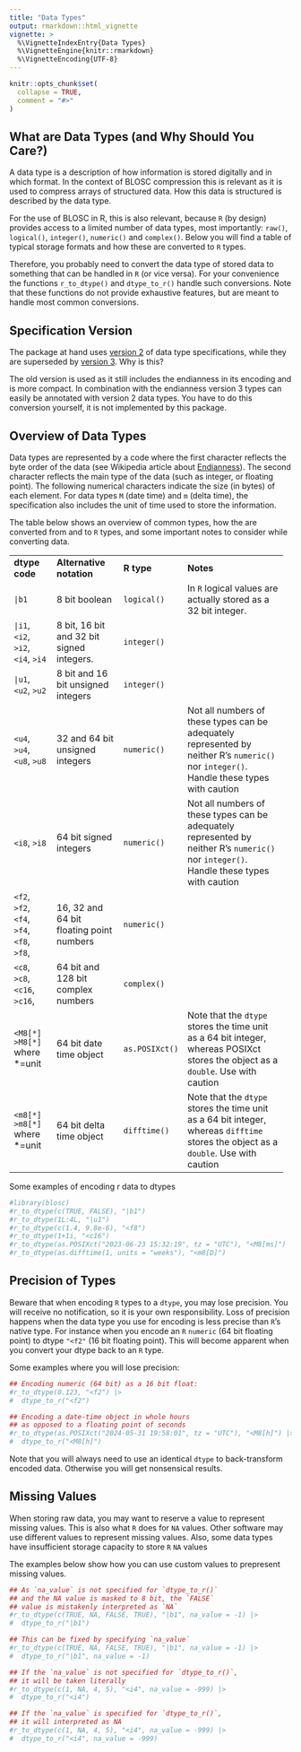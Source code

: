 ```yaml
---
title: "Data Types"
output: rmarkdown::html_vignette
vignette: >
  %\VignetteIndexEntry{Data Types}
  %\VignetteEngine{knitr::rmarkdown}
  %\VignetteEncoding{UTF-8}
---
```


```r
knitr::opts_chunk$set(
  collapse = TRUE,
  comment = "#>"
)
```

## What are Data Types (and Why Should You Care?)

A data type is a description of how information is stored digitally and in which format.
In the context of BLOSC compression this is relevant as it is used to compress arrays
of structured data. How this data is structured is described by the data type.

For the use of BLOSC in R, this is also relevant, because `R` (by design) provides access
to a limited number of data types, most importantly: `raw()`, `logical()`, `integer()`, `numeric()` and `complex()`. Below you will find a table of typical storage formats
and how these are converted to `R` types.

Therefore, you probably need to convert the data type of stored data to something that
can be handled in `R` (or vice versa). For your convenience the functions `r_to_dtype()`
and `dtype_to_r()` handle such conversions. Note that these functions do not provide
exhaustive features, but are meant to handle most common conversions.

## Specification Version

The package at hand uses
[version 2](https://zarr-specs.readthedocs.io/en/latest/v2/v2.0.html) of data type specifications, while they are superseded by
[version 3](https://zarr-specs.readthedocs.io/en/latest/v3/data-types/index.html).
Why is this?

The old version is used as it still includes the endianness in its encoding and is
more compact. In combination with the endianness version 3 types can easily be annotated
with version 2 data types. You have to do this conversion yourself, it is not implemented
by this package.

## Overview of Data Types

Data types are represented by a code where the first character reflects the byte order of
the data (see Wikipedia article about [Endianness](https://en.wikipedia.org/wiki/Endianness)).
The second character reflects the main type of the data (such as integer, or floating
point). The following numerical characters indicate the size (in bytes) of each element.
For data types `M` (date time) and `m` (delta time), the specification also includes
the unit of time used to store the information.

The table below shows an overview of common types, how the are converted from and to
`R` types, and some important notes to consider while converting data.

+---------------+------------------------+--------------+--------------------------------------+
| __dtype code__|__Alternative notation__|__R type__    | __Notes__                            |
+---------------+------------+-----------+--------------+--------------------------------------+
| `|b1`         | 8 bit boolean          | `logical()`  | In `R` logical values are actually   |
|               |                        |              | stored as a 32 bit integer.          |
+---------------+------------------------+--------------+--------------------------------------+
| `|i1`, `<i2`, | 8 bit, 16 bit and      | `integer()`  |                                      |
| `>i2`, `<i4`, | 32 bit signed integers.|              |                                      |
| `>i4`         |                        |              |                                      |
+---------------+------------------------+--------------+--------------------------------------+
| `|u1`, `<u2`, | 8 bit and 16 bit       | `integer()`  |                                      |
| `>u2`         | unsigned integers      |              |                                      |
+---------------+------------------------+--------------+--------------------------------------+
| `<u4`, `>u4`, | 32 and 64 bit unsigned | `numeric()`  | Not all numbers of these types can be|
| `<u8`, `>u8`  | integers               |              | adequately represented by neither R's|
|               |                        |              | `numeric()` nor `integer()`. Handle  |
|               |                        |              | these types with caution             |
+---------------+------------------------+--------------+--------------------------------------+
| `<i8`, `>i8`  | 64 bit signed          | `numeric()`  | Not all numbers of these types can be|
|               | integers               |              | adequately represented by neither R's|
|               |                        |              | `numeric()` nor `integer()`. Handle  |
|               |                        |              | these types with caution             |
+---------------+------------------------+--------------+--------------------------------------+
| `<f2`, `>f2`, | 16, 32 and 64 bit      | `numeric()`  |                                      |
| `<f4`, `>f4`, | floating point numbers |              |                                      |
| `<f8`, `>f8`, |                        |              |                                      |
+---------------+------------------------+--------------+--------------------------------------+
|`<c8`, `>c8`,  | 64 bit and 128 bit     | `complex()`  |                                      |
|`<c16`, `>c16`,| complex numbers        |              |                                      |
+---------------+------------------------+--------------+--------------------------------------+
| `<M8[*]`      | 64 bit date time object|`as.POSIXct()`| Note that the `dtype` stores the time|
|`>M8[*]` where |                        |              | unit as a 64 bit integer, whereas    |
| *=unit        |                        |              | POSIXct stores the object as a       |
|               |                        |              | `double`. Use with caution           |
+---------------+------------------------+--------------+--------------------------------------+
| `<m8[*]`      | 64 bit delta time      |`difftime()`  | Note that the `dtype` stores the time|
|`>m8[*]` where | object                 |              | unit as a 64 bit integer, whereas    |
| *=unit        |                        |              | `difftime` stores the object as a    |
|               |                        |              | `double`. Use with caution           |
+---------------+------------------------+--------------+--------------------------------------+

Some examples of encoding r data to dtypes

```r
#library(blosc)
#r_to_dtype(c(TRUE, FALSE), "|b1")
#r_to_dtype(1L:4L, "|u1")
#r_to_dtype(c(1.4, 9.8e-6), "<f8")
#r_to_dtype(1+1i, "<c16")
#r_to_dtype(as.POSIXct("2023-06-23 15:32:19", tz = "UTC"), "<M8[ms]")
#r_to_dtype(as.difftime(1, units = "weeks"), "<m8[D]")
```

## Precision of Types

Beware that when encoding `R` types to a `dtype`, you may lose precision.
You will receive no notification, so it is your own responsibility.
Loss of precision happens when the data type you use for encoding is less
precise than `R`'s native type. For instance when you encode an `R` `numeric`
(64 bit floating point) to dtype `"<f2"` (16 bit floating point).
This will become apparent when you convert your dtype back to an `R` type.

Some examples where you will lose precision:

```r
## Encoding numeric (64 bit) as a 16 bit float:
#r_to_dtype(0.123, "<f2") |>
#  dtype_to_r("<f2")

## Encoding a date-time object in whole hours
## as opposed to a floating point of seconds
#r_to_dtype(as.POSIXct("2024-05-31 19:58:01", tz = "UTC"), "<M8[h]") |>
#  dtype_to_r("<M8[h]")
```

Note that you will always need to use an identical `dtype` to
back-transform encoded data. Otherwise you will get nonsensical results.

## Missing Values

When storing raw data, you may want to reserve a value to represent missing
values. This is also what `R` does for `NA` values. Other software may use
different values to represent missing values. Also, some data types have
insufficient storage capacity to store `R` `NA` values

The examples below show how you can use custom values to prepresent missing
values.

<!-- TODO eval should be true it's disabled for debugging -->

```r
## As `na_value` is not specified for `dtype_to_r()`
## and the NA value is masked to 8 bit, the `FALSE`
## value is mistakenly interpreted as `NA`
#r_to_dtype(c(TRUE, NA, FALSE, TRUE), "|b1", na_value = -1) |>
#  dtype_to_r("|b1")

## This can be fixed by specifying `na_value`
#r_to_dtype(c(TRUE, NA, FALSE, TRUE), "|b1", na_value = -1) |>
#  dtype_to_r("|b1", na_value = -1)

## If the `na_value` is not specified for `dtype_to_r()`,
## it will be taken literally
#r_to_dtype(c(1, NA, 4, 5), "<i4", na_value = -999) |>
#  dtype_to_r("<i4")

## If the `na_value` is specified for `dtype_to_r()`,
## it will interpreted as NA
#r_to_dtype(c(1, NA, 4, 5), "<i4", na_value = -999) |>
#  dtype_to_r("<i4", na_value = -999)
```